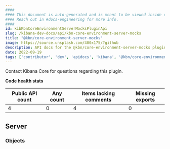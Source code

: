 ```yaml
---
####
#### This document is auto-generated and is meant to be viewed inside our experimental, new docs system.
#### Reach out in #docs-engineering for more info.
####
id: kibKbnCoreEnvironmentServerMocksPluginApi
slug: /kibana-dev-docs/api/kbn-core-environment-server-mocks
title: "@kbn/core-environment-server-mocks"
image: https://source.unsplash.com/400x175/?github
description: API docs for the @kbn/core-environment-server-mocks plugin
date: 2022-09-19
tags: ['contributor', 'dev', 'apidocs', 'kibana', '@kbn/core-environment-server-mocks']
---
```




Contact Kibana Core for questions regarding this plugin.

**Code health stats**

| Public API count  | Any count | Items lacking comments | Missing exports |
|-------------------|-----------|------------------------|-----------------|
| 4 | 0 | 4 | 0 |

## Server

### Objects
<DocDefinitionList data={kbnCoreEnvironmentServerMocksObj.server.objects}/>

